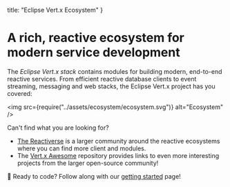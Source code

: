 
  title: "Eclipse Vert.x Ecosystem"
}

# A rich, reactive ecosystem for modern service development

The _Eclipse Vert.x stack_ contains modules for building modern, end-to-end reactive services.
From efficient reactive database clients to event streaming, messaging and web stacks, the Eclipse Vert.x project has you covered:

<img src={require("../assets/ecosystem/ecosystem.svg")} alt="Ecosystem" />

Can't find what you are looking for?

* [The Reactiverse](https://reactiverse.io) is a larger community around the reactive ecosystems where you can find more client and modules.
* The [Vert.x Awesome](https://github.com/vert-x3/vertx-awesome) repository provides links to even more interesting projects from the larger open-source community!

🚀 Ready to code? Follow along with our [getting started](/get-started/) page!